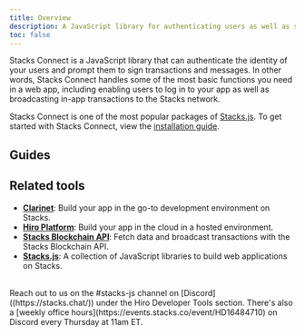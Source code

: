 ```yaml
---
title: Overview
description: A JavaScript library for authenticating users as well as signing transactions and messages.
toc: false
---
```



Stacks Connect is a JavaScript library that can authenticate the identity of your users and prompt them to sign transactions and messages. In other words, Stacks Connect handles some of the most basic functions you need in a web app, including enabling users to log in to your app as well as broadcasting in-app transactions to the Stacks network.

Stacks Connect is one of the most popular packages of [Stacks.js](/stacks/stacks.js). To get started with Stacks Connect, view the [installation guide](/stacks/connect/installation).

## Guides

<Cards>
  <Card
    href="/stacks/connect/guides/authenticate-users"
    title="Authenticate users"
    description="Connect to user wallets and authenticate their on-chain identity."
  />
  <Card
    href="/stacks/connect/guides/sign-transactions"
    title="Sign transactions"
    description="Enable users to interact with smart contracts through your app."
  />
  <Card
    href="/stacks/connect/guides/sign-messages"
    title="Sign messages"
    description="Prompt users to sign and verify messages."
  />
</Cards>

## Related tools

- **[Clarinet](/stacks/clarinet)**: Build your app in the go-to development environment on Stacks.
- **[Hiro Platform](/stacks/platform)**: Build your app in the cloud in a hosted environment.
- **[Stacks Blockchain API](/stacks/api)**: Fetch data and broadcast transactions with the Stacks Blockchain API.
- **[Stacks.js](/stacks/stacks.js)**: A collection of JavaScript libraries to build web applications on Stacks.

<br />

<Callout title="Need help building with Stacks Connect?" type="help">
Reach out to us on the <span className="font-bold">#stacks-js</span> channel on [Discord]((https://stacks.chat/)) under the Hiro Developer Tools section. There's also a [weekly office hours](https://events.stacks.co/event/HD16484710) on Discord every Thursday at 11am ET.
</Callout>